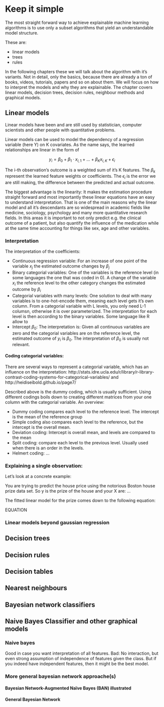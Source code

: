 # Keep it simple {#simple}

The most straight forward way to achieve explainable machine learning algorithms is to use only a subset algorithms that yield an understandable model structure.

These are:

* linear models
* trees
* rules

In the following chapters these we will talk about the algorithm with it's variants. Not in detail, only the basics, because there are already a ton of books, videos, tutorials, papers and so on about them. We will focus on how to interpret the models and why they are explainable.
The chapter covers linear models, decision trees, decision rules, neighbour methods and graphical models. 

## Linear models

Linear models have been and are still used by statistician, computer scientists and other people with quantitative problems.  

Linear models can be used to model the dependency of a regression variable (here Y) on K covariates. As the name says, the learned relationships are linear in the form of

$$y_{i} = \beta_{0} + \beta_{1} \cdot x_{i,1} + \ldots + \beta_{K} x_{i,K} + \epsilon_{i}$$

The i-th observation's outcome is a weighted sum of it's K features. The $\beta_{k}$ represent the learned feature weights or coefficients. The $\epsilon_{i}$ is the error we are still making, the difference between the predicted and actual outcome.

The biggest advantage is the linearity: It makes the estimation procedure straight forward and most importantly these linear equations have an easy to understand interpretation. That is one of the main reasons why the linear model and all it's descendants are so widespread in academic fields like medicine, sociology, psychology and many more quantitative research fields. In this areas it is important to not only predict e.g. the clinical outcome of a patient, but also quantify the influence of the medication while at the same time accounting for things like sex, age and other variables.

### Interpretation
The interpretation of the coefficients:

- Continuous regression variable: For an increase of one point of the variable $x_{j}$ the estimated outcome changes by $\beta_{j}$
- Binary categorial variables: One of the variables is the reference level (in some languages the one that was coded in 0). A change of the variable $x_{i}$ the reference level to the other category changes the estimated outcome by $\beta_{i}$
- Categorial variables with many levels: One solution to deal with many variables is to one-hot-encode them, meaning each level gets it's own column. From a categorial variable with L levels, you only need L-1 columsn, otherwise it is over parameterized. The interpretation for each level is then according to the binary variables. Some language like R allow to
- Intercept $\beta_{0}$: The interpretation is: Given all continuous variables are zero and the categorial variables are on the reference level, the estimated outcome of $y_{i}$ is $\beta_{0}$. The interpretation of $\beta_{0}$ is usually not relevant.



#### Coding categorial variables:
There are several ways to represent a categorial variable, which has an influence on the interpretation: http://stats.idre.ucla.edu/r/library/r-library-contrast-coding-systems-for-categorical-variables/ and
http://heidiseibold.github.io/page7/

Described above is the dummy coding, which is usually sufficient.
Using different codings boils down to creating different matrices from your one column with the categorial variable.
An overview:

- Dummy coding compares each level to the reference level. The intercept is the mean of the reference group
- Simple coding also compares each level to the reference, but the intercept is the overall mean.
- Deviation coding: Intercept is overall mean, and levels are compared to the mean
- Split coding: compare each level to the previous level. Usually used when there is an order in the levels.
- Helmert coding: ...




### Explaining a single observation:

Let's look at a concrete example:

You are trying to predict the house price using the notorious Boston house prize data set. So y is the prize of the house and your X are: ...

The fitted linear model for the prize comes down to the following equation:

EQUATION



### Linear models beyond gaussian regression


## Decision trees
## Decision rules
## Decision tables
## Nearest neighbours
## Bayesian network classifiers
## Naive Bayes Classifier and other graphical models
### Naive bayes
Good in case you want interpretation of all features. Bad: No interaction, but even strong assumption of independence of features given the class. But if you indeed have independent features, then it might be the best model.

### More general bayesian network approache(s)
#### Bayesian Network-Augmented Naïve Bayes (BAN) illustrated
#### General Bayesian Network
